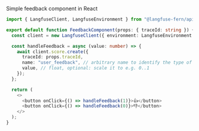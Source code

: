 Simple feedback component in React

```typescript
import { LangfuseClient, LangfuseEnvironment } from "@langfuse-fern/api-client";

export default function FeedbackComponent(props: { traceId: string }) {
  const client = new LangfuseClient({ environment: LangfuseEnvironment.Local });

  const handleFeedback = async (value: number) => {
    await client.score.create({
      traceId: props.traceId,
      name: "user_feedback", // arbitrary name to identify the type of score
      value, // float, optional: scale it to e.g. 0..1
    });
  };

  return (
    <>
      <button onClick={() => handleFeedback(1)}>👍</button>
      <button onClick={() => handleFeedback(0)}>👎</button>
    </>
  );
}
```
